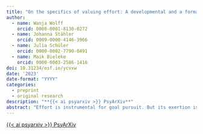 ```yaml
---
title: "On the specifics of valuing effort: A developmental and a formalized perspective on preferences for mental and physical effort"
author:
  - name: Wanja Wolff
    orcid: 0000-0001-8130-0272
  - name: Johanna Stähler
    orcid: 0009-0000-4146-3966
  - name: Julia Schüler
    orcid: 0000-0002-7790-0491
  - name: Maik Bieleke
    orcid: 0000-0003-2586-1416
doi: 10.31234/osf.io/ycvxw
date: '2023'
date-format: "YYYY"
categories:
  - preprint
  - original research
description: "**{{< ai psyarxiv >}} PsyArXiv**"
abstract: "Effort is instrumental for goal pursuit. But its exertion is aversive and people tend to invest as little effort as possible. Contrary to this general law of least effort, research shows that effort is sometimes treated as if it was valuable in its own right, and people exhibit stable differences with respect to their valuation of effort. Critically, individual-difference research that investigates if this valuation of effort is domain-general or specific to mental or physical contexts is lacking. Simply put, do people value (or not) any effort or are preferences specific to the mental and/or physical domain? Here, we investigate this question using a formalized mathematical approach (study 1) and from a developmental perspective (study 2). Study 1 employed a validated decomposed binary decision task to measure preferences regarding the allocation of mental versus physical effort. In a sample of *N* = 299 paid online workers (37% female, Mage = 38.79 ± 11.24 years), we found that people differ markedly with respect to their preferred effort allocation. Multinomial regression analyses revealed that the disposition to value mental effort was linked to a preference for high mental effort, whereas the disposition to value physical effort was associated with a preference for physical effort. In study 2, we tested the robustness of these hypothetical preferences for effort allocations in a field context: In a sample of *N* = 300 schoolchildren (61% female, Mage = 15.18 ± 1.54 years), we found that the disposition to value mental effort was linked to better grades in mathematics but not sports, whereas valuing physical effort was linked to better grades in sports but not mathematics. Supporting the hypothesis that people find activities of low value boring, valuing mental effort was linked to less boredom in mathematics and valuing physical effort was linked to less boredom in sports. Taken together, these results suggest that people are specific in the type of effort they value (or not), and these preferences are present already at young age. This has theoretical and practical implications with respect to how people approach effortful tasks."
---
```


<a class="btn btn-dark rounded-pill" href="https://psyarxiv.com/ycvxw/" role="button">{{< ai psyarxiv >}} PsyArXiv</a>